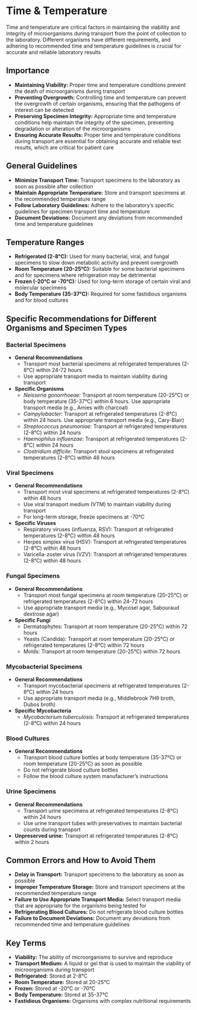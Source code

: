 # Time & Temperature {-}

Time and temperature are critical factors in maintaining the viability and integrity of microorganisms during transport from the point of collection to the laboratory. Different organisms have different requirements, and adhering to recommended time and temperature guidelines is crucial for accurate and reliable laboratory results

## **Importance** {-}

*   **Maintaining Viability:** Proper time and temperature conditions prevent the death of microorganisms during transport
*   **Preventing Overgrowth:** Controlling time and temperature can prevent the overgrowth of certain organisms, ensuring that the pathogens of interest can be detected
*   **Preserving Specimen Integrity:** Appropriate time and temperature conditions help maintain the integrity of the specimen, preventing degradation or alteration of the microorganisms
*   **Ensuring Accurate Results:** Proper time and temperature conditions during transport are essential for obtaining accurate and reliable test results, which are critical for patient care

## **General Guidelines** {-}

*   **Minimize Transport Time:** Transport specimens to the laboratory as soon as possible after collection
*   **Maintain Appropriate Temperature:** Store and transport specimens at the recommended temperature range
*   **Follow Laboratory Guidelines:** Adhere to the laboratory's specific guidelines for specimen transport time and temperature
*   **Document Deviations:** Document any deviations from recommended time and temperature guidelines

## **Temperature Ranges** {-}

*   **Refrigerated (2-8°C):** Used for many bacterial, viral, and fungal specimens to slow down metabolic activity and prevent overgrowth
*   **Room Temperature (20-25°C):** Suitable for some bacterial specimens and for specimens where refrigeration may be detrimental
*   **Frozen (-20°C or -70°C):** Used for long-term storage of certain viral and molecular specimens
*   **Body Temperature (35-37°C):** Required for some fastidious organisms and for blood cultures

## **Specific Recommendations for Different Organisms and Specimen Types** {-}

### **Bacterial Specimens** {-}

*   **General Recommendations**
    *   Transport most bacterial specimens at refrigerated temperatures (2-8°C) within 24-72 hours
    *   Use appropriate transport media to maintain viability during transport
*   **Specific Organisms**
    *   *Neisseria gonorrhoeae:* Transport at room temperature (20-25°C) or body temperature (35-37°C) within 6 hours. Use appropriate transport media (e.g., Amies with charcoal)
    *   *Campylobacter:* Transport at refrigerated temperatures (2-8°C) within 24 hours. Use appropriate transport media (e.g., Cary-Blair)
    *   *Streptococcus pneumoniae:* Transport at refrigerated temperatures (2-8°C) within 24 hours
    *   *Haemophilus influenzae:* Transport at refrigerated temperatures (2-8°C) within 24 hours
    *   *Clostridium difficile:* Transport stool specimens at refrigerated temperatures (2-8°C) within 48 hours

### **Viral Specimens** {-}

*   **General Recommendations**
    *   Transport most viral specimens at refrigerated temperatures (2-8°C) within 48 hours
    *   Use viral transport medium (VTM) to maintain viability during transport
    *   For long-term storage, freeze specimens at -70°C
*   **Specific Viruses**
    *   Respiratory viruses (influenza, RSV): Transport at refrigerated temperatures (2-8°C) within 48 hours
    *   Herpes simplex virus (HSV): Transport at refrigerated temperatures (2-8°C) within 48 hours
    *   Varicella-zoster virus (VZV): Transport at refrigerated temperatures (2-8°C) within 48 hours

### **Fungal Specimens** {-}

*   **General Recommendations**
    *   Transport most fungal specimens at room temperature (20-25°C) or refrigerated temperatures (2-8°C) within 24-72 hours
    *   Use appropriate transport media (e.g., Mycosel agar, Sabouraud dextrose agar)
*   **Specific Fungi**
    *   Dermatophytes: Transport at room temperature (20-25°C) within 72 hours
    *   Yeasts (Candida): Transport at room temperature (20-25°C) or refrigerated temperatures (2-8°C) within 72 hours
    *   Molds: Transport at room temperature (20-25°C) within 72 hours

### **Mycobacterial Specimens** {-}

*   **General Recommendations**
    *   Transport mycobacterial specimens at refrigerated temperatures (2-8°C) within 24 hours
    *   Use appropriate transport media (e.g., Middlebrook 7H9 broth, Dubos broth)
*   **Specific Mycobacteria**
    *   *Mycobacterium tuberculosis:* Transport at refrigerated temperatures (2-8°C) within 24 hours

### **Blood Cultures** {-}

*   **General Recommendations**
    *   Transport blood culture bottles at body temperature (35-37°C) or room temperature (20-25°C) as soon as possible
    *   Do not refrigerate blood culture bottles
    *   Follow the blood culture system manufacturer's instructions

### **Urine Specimens** {-}

*   **General Recommendations**
    *   Transport urine specimens at refrigerated temperatures (2-8°C) within 24 hours
    *   Use urine transport tubes with preservatives to maintain bacterial counts during transport
*   **Unpreserved urine:** Transport at refrigerated temperatures (2-8°C) within 2 hours

## **Common Errors and How to Avoid Them** {-}

*   **Delay in Transport:** Transport specimens to the laboratory as soon as possible
*   **Improper Temperature Storage:** Store and transport specimens at the recommended temperature range
*   **Failure to Use Appropriate Transport Media:** Select transport media that are appropriate for the organisms being tested for
*   **Refrigerating Blood Cultures:** Do not refrigerate blood culture bottles
*   **Failure to Document Deviations:** Document any deviations from recommended time and temperature guidelines

## **Key Terms** {-}

*   **Viability:** The ability of microorganisms to survive and reproduce
*   **Transport Medium:** A liquid or gel that is used to maintain the viability of microorganisms during transport
*   **Refrigerated:** Stored at 2-8°C
*   **Room Temperature:** Stored at 20-25°C
*   **Frozen:** Stored at -20°C or -70°C
*   **Body Temperature:** Stored at 35-37°C
*   **Fastidious Organisms:** Organisms with complex nutritional requirements
